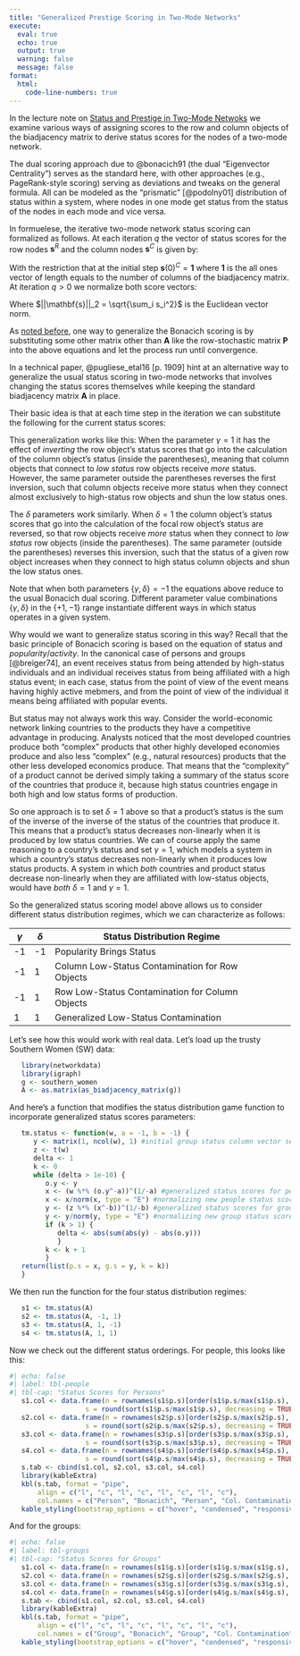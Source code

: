 ```yaml
---
title: "Generalized Prestige Scoring in Two-Mode Networks"
execute: 
  eval: true
  echo: true
  output: true
  warning: false
  message: false
format: 
  html:
    code-line-numbers: true
---
```


In the lecture note on [Status and Prestige in Two-Mode Netwoks](prestige-two-mode.qmd) we examine various ways of assigning scores to the row and column objects of the biadjacency matrix to derive status scores for the nodes of a two-mode network. 

The dual scoring approach due to @bonacich91 (the dual "Eigenvector Centrality") serves as the standard here, with other approaches (e.g., PageRank-style scoring) serving as deviations and tweaks on the general formula. All can be modeled as the "prismatic" [@podolny01] distribution of status within a system, where nodes in one mode get status from the status of the nodes in each mode and vice versa. 

In formuelese, the iterative two-mode network status scoring can formalized as follows. At each iteration $q$ the vector of status scores for the row nodes $\mathbf{s}^R$ and the column nodes $\mathbf{s}^C$ is given by: 

\begin{equation}
    s^R_i(q) = \sum_j\mathbf{A}_{ij}s^C_j(q-1)
\end{equation}


\begin{equation}
    s^C_j(q) = \sum_i\mathbf{A}_{ij}s^R_i(q-1)
\end{equation}

With the restriction that at the initial step $\mathbf{s}(0)^C = \mathbf{1}$ where $\mathbf{1}$ is the all ones vector of length equals to the number of columns of the biadjacency matrix. At iteration $q > 0$ we normalize both score vectors:

\begin{equation}
    \mathbf{s}^R(q) = \frac{\mathbf{s}^R(q)}{||\mathbf{s}^R(q)||_2}
\end{equation}

\begin{equation}
    \mathbf{s}^C(q) = \frac{\mathbf{s}^C(q)}{||\mathbf{s}^C(q)||_2}
\end{equation}


Where $||\mathbf{s}||_2 = \sqrt{\sum_i s_i^2}$ is the Euclidean vector norm. 

As [noted before](prestige-two-mode.qmd), one way to generalize the Bonacich scoring is by substituting some other matrix other than $\mathbf{A}$ like the row-stochastic matrix $\mathbf{P}$ into the above equations and let the process run until convergence. 

In a technical paper, @pugliese_etal16 [p. 1909] hint at an alternative way to generalize the usual status scoring in two-mode networks that involves changing the status scores themselves while keeping the standard biadjacency matrix $\mathbf{A}$ in place.

Their basic idea is that at each time step in the iteration we can substitute the following for the current status scores:

\begin{equation}
    s^R_i(q) = \left(\sum_j\mathbf{A}_{ij}\left[s^C_j(q-1)\right]^{-\gamma}\right)^{-\frac{1}{\gamma}}
\end{equation}


\begin{equation}
    s^C_j(q) = \left(\sum_i\mathbf{A}_{ij}\left[s^R_i(q-1)\right]^{-\delta}\right)^{-\frac{1}{\delta}}
\end{equation}

This generalization works like this: When the parameter $\gamma = 1$ it has the effect of *inverting* the row object's status scores that go into the calculation of the column object's status (inside the parentheses), meaning that column objects that connect to *low status* row objects receive *more* status. However, the same parameter outside the parentheses reverses the first inversion, such that column objects receive more status when they connect almost exclusively to high-status row objects and shun the low status ones. 

The $\delta$ parameters work similarly. When $\delta = 1$ the column object's status scores that go into the calculation of the focal row object's status are reversed, so that row objects receive *more* status when they connect to *low status* row objects (inside the parentheses). The same parameter (outside the parentheses) reverses this inversion, such that the status of a given row object increases when they connect to high status column objects and shun the low status ones. 

Note that when both parameters $\{\gamma, \delta\} = -1$ the equations above reduce to the usual Bonacich dual scoring. Different parameter value combinations $\{\gamma, \delta\}$ in the $\{+1, -1\}$ range instantiate different ways in which status operates in a given system. 

Why would we want to generalize status scoring in this way? Recall that the basic principle of Bonacich scoring is based on the equation of status and *popularity*/*activity*. In the canonical case of persons and groups [@breiger74], an event receives status from being attended by high-status individuals and an individual receives status from being affiliated with a high status event; in each case, status from the point of view of the event means having highly active mebmers, and from the point of view of the individual it means being affiliated with popular events. 

But status may not always work this way. Consider the world-economic network linking countries to the products they have a competitive advantage in producing. Analysts noticed that the most developed countries produce both "complex" products that other highly developed economies produce and also less "complex" (e.g., natural resources) products that the other less developed economics produce. That  means that the "complexity" of a product cannot be derived simply taking a summary of the status score of the countries that produce it, because high status countries engage in both high and low status forms of production. 

So one approach is to set $\delta = 1$ above so that a product's status is the sum of the inverse of the inverse of the status of the countries that produce it. This means that a product's status decreases non-linearly when it is produced by low status countries. We can of course apply the same reasoning to a country's status and set $\gamma = 1$, which models a system in which a country's status decreases non-linearly when it produces low status products. A system in which *both* countries and product status decrease non-linearly when they are affiliated with low-status objects, would have *both* $\delta = 1$ and  $\gamma = 1$.

So the generalized status scoring model above allows us to consider different status distribution  regimes, which we can characterize as follows:

|$\gamma$|$\delta$|Status Distribution Regime|
|-------|--------|--------|--------|------|
|-1|-1|Popularity Brings Status|
|-1|1|Column Low-Status Contamination for Row Objects|
|-1|1|Row Low-Status Contamination for Column Objects|
|1|1|Generalized Low-Status Contamination|

Let's see how this would work with real data. Let's load up the trusty Southern Women (SW) data:


```r
   library(networkdata)
   library(igraph)
   g <- southern_women
   A <- as.matrix(as_biadjacency_matrix(g))
```

And here's a function that modifies the status distribution game function to incorporate generalized status scores parameters:

```r
   tm.status <- function(w, a = -1, b = -1) {
      y <- matrix(1, ncol(w), 1) #initial group status column vector set to a constant
      z <- t(w)
      delta <- 1 
      k <- 0
      while (delta > 1e-10) {
         o.y <- y 
         x <- (w %*% (o.y^-a))^(1/-a) #generalized status scores for people
         x <- x/norm(x, type = "E") #normalizing new people status scores 
         y <- (z %*% (x^-b))^(1/-b) #generalized status scores for groups
         y <- y/norm(y, type = "E") #normalizing new group status scores 
         if (k > 1) {
            delta <- abs(sum(abs(y) - abs(o.y))) 
            }
         k <- k + 1
         }
   return(list(p.s = x, g.s = y, k = k))
   }
```

We then run the function for the four status distribution regimes:

```r
   s1 <- tm.status(A)
   s2 <- tm.status(A, -1, 1)
   s3 <- tm.status(A, 1, -1)
   s4 <- tm.status(A, 1, 1)
```

Now we check out the different status orderings. For people, this looks like this:

```r
#| echo: false
#| label: tbl-people
#| tbl-cap: "Status Scores for Persons"
   s1.col <- data.frame(n = rownames(s1$p.s)[order(s1$p.s/max(s1$p.s), decreasing = TRUE)],
                   s = round(sort(s1$p.s/max(s1$p.s), decreasing = TRUE), 2))
   s2.col <- data.frame(n = rownames(s2$p.s)[order(s2$p.s/max(s2$p.s), decreasing = TRUE)],
                   s = round(sort(s2$p.s/max(s2$p.s), decreasing = TRUE), 2))
   s3.col <- data.frame(n = rownames(s3$p.s)[order(s3$p.s/max(s3$p.s), decreasing = TRUE)],
                   s = round(sort(s3$p.s/max(s3$p.s), decreasing = TRUE), 2))
   s4.col <- data.frame(n = rownames(s4$p.s)[order(s4$p.s/max(s4$p.s), decreasing = TRUE)],
                   s = round(sort(s4$p.s/max(s4$p.s), decreasing = TRUE), 2))
   s.tab <- cbind(s1.col, s2.col, s3.col, s4.col)
   library(kableExtra)
   kbl(s.tab, format = "pipe", 
       align = c("l", "c", "l", "c", "l", "c", "l", "c"),
       col.names = c("Person", "Bonacich", "Person", "Col. Contamination", "Person", "Row Contamination", "Person", "Double Contamination")) %>% 
   kable_styling(bootstrap_options = c("hover", "condensed", "responsive"))
```

And for the groups:

```r
#| echo: false
#| label: tbl-groups
#| tbl-cap: "Status Scores for Groups"
   s1.col <- data.frame(n = rownames(s1$g.s)[order(s1$g.s/max(s1$g.s), decreasing = TRUE)], s = round(sort(s1$g.s/max(s1$g.s), decreasing = TRUE), 2))
   s2.col <- data.frame(n = rownames(s2$g.s)[order(s2$g.s/max(s2$g.s), decreasing = TRUE)], s = round(sort(s2$g.s/max(s2$g.s), decreasing = TRUE), 2))
   s3.col <- data.frame(n = rownames(s3$g.s)[order(s3$g.s/max(s3$g.s), decreasing = TRUE)], s = round(sort(s3$g.s/max(s3$g.s), decreasing = TRUE), 2))
   s4.col <- data.frame(n = rownames(s4$g.s)[order(s4$g.s/max(s4$g.s), decreasing = TRUE)], s = round(sort(s4$g.s/max(s4$g.s), decreasing = TRUE), 2))
   s.tab <- cbind(s1.col, s2.col, s3.col, s4.col)
   library(kableExtra)
   kbl(s.tab, format = "pipe", 
       align = c("l", "c", "l", "c", "l", "c", "l", "c"),
       col.names = c("Group", "Bonacich", "Group", "Col. Contamination", "Group", "Row Contamination", "Group", "Double Contamination")) %>% 
   kable_styling(bootstrap_options = c("hover", "condensed", "responsive"))
```
